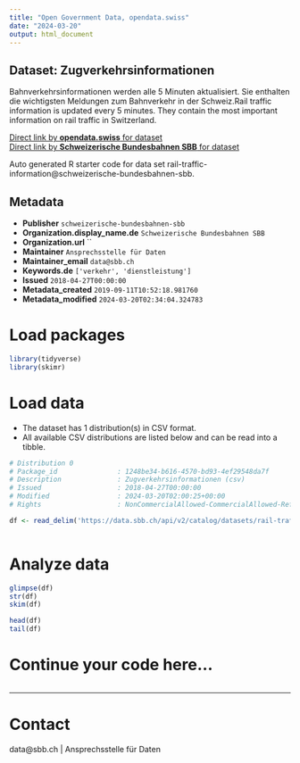 ```yaml
---
title: "Open Government Data, opendata.swiss"
date: "2024-03-20"
output: html_document
---
```


## Dataset: Zugverkehrsinformationen

Bahnverkehrsinformationen werden alle 5 Minuten aktualisiert. Sie enthalten die wichtigsten Meldungen zum Bahnverkehr in der Schweiz.Rail traffic information is updated every 5 minutes. They contain the most important information on rail traffic in Switzerland.

[Direct link by **opendata.swiss** for dataset](https://opendata.swiss/de/dataset/zugverkehrsinformationen)<br>
[Direct link by **Schweizerische Bundesbahnen SBB** for dataset](https://data.sbb.ch/explore/dataset/rail-traffic-information/)

Auto generated R starter code for data set rail-traffic-information@schweizerische-bundesbahnen-sbb.

## Metadata

- **Publisher** `schweizerische-bundesbahnen-sbb`
- **Organization.display_name.de** `Schweizerische Bundesbahnen SBB`
- **Organization.url** ``
- **Maintainer** `Ansprechsstelle für Daten`
- **Maintainer_email** `data@sbb.ch`
- **Keywords.de** `['verkehr', 'dienstleistung']`
- **Issued** `2018-04-27T00:00:00`
- **Metadata_created** `2019-09-11T10:52:18.981760`
- **Metadata_modified** `2024-03-20T02:34:04.324783`


# Load packages

```r

library(tidyverse)
library(skimr)

```

# Load data

-   The dataset has 1 distribution(s) in CSV format.
-   All available CSV distributions are listed below and can be read into a tibble.

```r

# Distribution 0
# Package_id               : 1248be34-b616-4570-bd93-4ef29548da7f
# Description              : Zugverkehrsinformationen (csv)
# Issued                   : 2018-04-27T00:00:00
# Modified                 : 2024-03-20T02:00:25+00:00
# Rights                   : NonCommercialAllowed-CommercialAllowed-ReferenceRequired

df <- read_delim('https://data.sbb.ch/api/v2/catalog/datasets/rail-traffic-information/exports/csv')



```

# Analyze data

```r

glimpse(df)
str(df)
skim(df)

head(df)
tail(df)

```

# Continue your code here...

```r

```

------------------------------------------------------------------------

# Contact

data@sbb.ch | Ansprechsstelle für Daten
